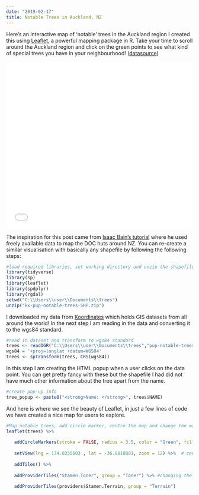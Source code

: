 ```yaml
---
date: "2019-02-17"
title: Notable Trees in Auckland, NZ
---
```

Here's an interactive map of 'notable' trees in the Auckland region I created this using [Leaflet](https://rstudio.github.io/leaflet/), a powerful mapping package in R. Take your time to scroll around the Auckland region and click on the green points to see what kind of special trees you have in your neighbourhood! ([datasource](https://koordinates.com/layer/6392-pup-notable-trees/))

<iframe width="100%" height="450" name="iframe" src="/trees.html" frameborder="0" scrolling="no" onload="resizeIframe(this)"></iframe>

The inspiration for this post came from [Isaac Bain's tutorial](http://www.isaacbain.co.nz/tutorials/GIS-R.html) where he used freely available data to map the DOC huts around NZ. You can re-create a similar visualisation with basically any shapefile by following the following steps:
```r
#load required libraries, set working directory and unzip the shapefile
library(tidyverse)
library(sp)
library(leaflet)
library(spdplyr)
library(rgdal)
setwd("C:\\Users\\user\\Documents\\trees")
unzip("kx-pup-notable-trees-SHP.zip")
```
I downloaded my data from [Koordinates](https://koordinates.com/) which holds GIS datasets from all around the world! In the next step I am reading in the data and converting it to the wgs84 standard.
```r
#read in dataset and transform to wgs84 standard
trees <- readOGR("C:\\Users\\user\\Documents\\trees","pup-notable-trees")
wgs84 = '+proj=longlat +datum=WGS84'
trees <- spTransform(trees, CRS(wgs84))
```
In this step I am creating the HTML popup when a user clicks on the data point. You can get pretty fancy with these but the shapefile I had did not have much other information about the tree apart from the name.
```r
#create pop-up info
tree_popup <- paste0("<strong>Name: </strong>", trees$NAME)
```
And here is where we see the beauty of Leaflet, in just a few lines of code we have created a nice map for users to explore.
```r
#Map notable trees, add circle marker, centre the map and change the map type
leaflet(trees) %>%
  
   addCircleMarkers(stroke = FALSE, radius = 3.5, color = "Green", fillOpacity = 0.7, popup = tree_popup, label=trees$NAME, labelOptions = labelOptions(textOnly = TRUE)) %>%
  
   setView(lng = 174.8335603 , lat = -36.8818881, zoom = 12) %>%  # centered around Auckland
  
   addTiles() %>%
  
   addProviderTiles("Stamen.Toner", group = "Toner") %>% #changing the map=type
  
   addProviderTiles(providers$Stamen.Terrain, group = "Terrain")
```



